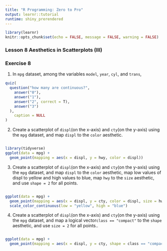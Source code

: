 ```yaml
---
title: "R Programming: Zero to Pro"
output: learnr::tutorial
runtime: shiny_prerendered
---
```


```r
library(learnr)
knitr::opts_chunk$set(echo = FALSE, message = FALSE, warning = FALSE)
```

### Lesson 8 Aesthetics in Scatterplots (III) 

### Exercise 8

1. In `mpg` dataset, among the variables `model`, `year`, `cyl`, and `trans`,

```r
quiz(
  question("how many are continuous?",
    answer("0"),
    answer("1"),
    answer("2", correct = T),
    answer("3")
  ),
    caption = NULL
)
```

2. Create a scatterplot of `displ`(on the x-axis) and `cty`(on the y-axis) using the  `mpg` dataset, and map `displ` to the `color` aesthetic.

```r

```

```r
library(tidyverse)
ggplot(data = mpg) +
  geom_point(mapping = aes(x = displ, y = hwy, color = displ))
```

3. Create a scatterplot of `displ`(on the x-axis) and `cty`(on the y-axis) using the  `mpg` dataset, and map `displ` to the `color` aesthetic, map low values of displ to yellow and high values to blue, map `hwy` to the `size` aesthetic, and use `shape = 2` for all points. 


```r

```

```r
ggplot(data = mpg) + 
  geom_point(mapping = aes(x = displ, y = cty, color = displ, size = hwy), shape = 2) +
  scale_color_continuous(low = "yellow", high = "blue")
```

4. Create a scatterplot of `displ`(on the x-axis) and `cty`(on the y-axis) using the  `mpg` dataset, and map a logical vector`class == "compact"` to the `shape` aesthetic, and use `size = 2` for all points..


```r

```

```r
ggplot(data = mpg) + 
  geom_point(mapping = aes(x = displ, y = cty, shape = class == "compact"), size = 2)
```
